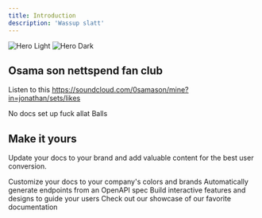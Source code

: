 ```yaml
---
title: Introduction
description: 'Wassup slatt'
---
```


<img
  className="block dark:hidden"
  src="/images/hero-light.svg"
  alt="Hero Light"
/>
<img
  className="hidden dark:block"
  src="/images/hero-dark.svg"
  alt="Hero Dark"
/>

## Osama son nettspend fan club

Listen to this https://soundcloud.com/0samason/mine?in=jonathan/sets/likes

<CardGroup cols={2}>
  <Card
    title="Aint no fuckin editin"
    icon="pen-to-square"
    href="https://mintlify.com/docs/quickstart"
  >
    No docs set up fuck allat
  </Card>
  <Card
    title="Preview balls"
    icon="image"
    href="https://mintlify.com/docs/development"
  >
    Balls
  </Card>
</CardGroup>

## Make it yours

Update your docs to your brand and add valuable content for the best user conversion.

<CardGroup cols={2}>
  <Card
    title="Customize Style"
    icon="palette"
    href="https://mintlify.com/docs/settings/global"
  >
    Customize your docs to your company's colors and brands
  </Card>
  <Card
    title="Reference APIs"
    icon="code"
    href="https://mintlify.com/docs/api-playground/openapi"
  >
    Automatically generate endpoints from an OpenAPI spec
  </Card>
  <Card
    title="Add Components"
    icon="screwdriver-wrench"
    href="https://mintlify.com/docs/components/accordion"
  >
    Build interactive features and designs to guide your users
  </Card>
  <Card
    title="Get Inspiration"
    icon="stars"
    href="https://mintlify.com/customers"
  >
    Check out our showcase of our favorite documentation
  </Card>
</CardGroup>
